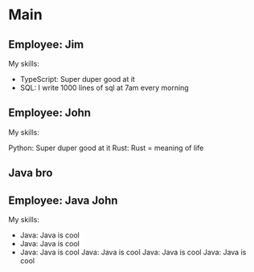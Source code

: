 # Main

## Employee: Jim

My skills:

* TypeScript: Super duper good at it
* SQL: I write 1000 lines of sql at 7am every morning

## Employee: John

My skills:

Python: Super duper good at it
Rust: Rust = meaning of life

## Java bro

## Employee: Java John

My skills:

* Java: Java is cool
* Java: Java is cool
* Java: Java is cool
Java: Java is cool
Java: Java is cool
Java: Java is cool
